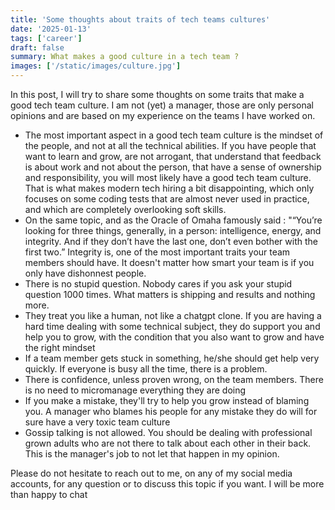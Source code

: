 ```yaml
---
title: 'Some thoughts about traits of tech teams cultures'
date: '2025-01-13'
tags: ['career']
draft: false
summary: What makes a good culture in a tech team ?
images: ['/static/images/culture.jpg']
---
```


In this post, I will try to share some thoughts on some traits that make a good tech team culture. I am not (yet) a manager, those are only personal opinions and are based on my experience on the teams I have worked on.

- The most important aspect in a good tech team culture is the mindset of the people, and not at all the technical abilities. If you have people that want to learn and grow, are not arrogant, that understand that feedback is about work and not about the person, that have a sense of ownership and responsibility, you will most likely have a good tech team culture. That is what makes modern tech hiring a bit disappointing, which only focuses on some coding tests that are almost never used in practice, and which are completely overlooking soft skills.
- On the same topic, and as the Oracle of Omaha famously said : "“You’re looking for three things, generally, in a person: intelligence, energy, and integrity. And if they don’t have the last one, don’t even bother with the first two.”
  Integrity is, one of the most important traits your team members should have. It doesn't matter how smart your team is if you only have dishonnest people.
- There is no stupid question. Nobody cares if you ask your stupid question 1000 times. What matters is shipping and results and nothing more.
- They treat you like a human, not like a chatgpt clone. If you are having a hard time dealing with some technical subject, they do support you and help you to grow, with the condition that you also want to grow and have the right mindset
- If a team member gets stuck in something, he/she should get help very quickly. If everyone is busy all the time, there is a problem.
- There is confidence, unless proven wrong, on the team members. There is no need to micromanage everything they are doing
- If you make a mistake, they'll try to help you grow instead of blaming you. A manager who blames his people for any mistake they do will for sure have a very toxic team culture
- Gossip talking is not allowed. You should be dealing with professional grown adults who are not there to talk about each other in their back. This is the manager's job to not let that happen in my opinion.

Please do not hesitate to reach out to me, on any of my social media accounts, for any question or to discuss this topic if you want. I will be more than happy to chat
